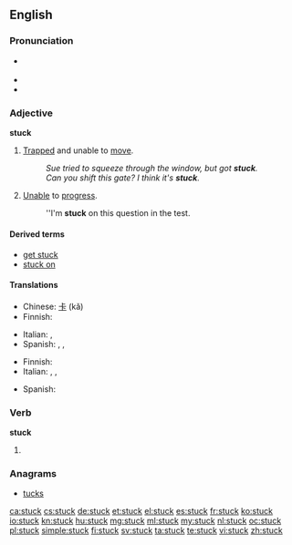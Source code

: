 ==English==

===Pronunciation===
* {{a|UK|US}} {{IPA|/ˈstʌk/}}
* {{audio|en-us-stuck.ogg|Audio (US)}}
* {{rhymes|ʌk}}

===Adjective===
'''stuck'''

# [[trapped|Trapped]] and unable to [[move]].
#: ''Sue tried to squeeze through the window, but got '''stuck'''.''
#: ''Can you shift this gate?  I think it's '''stuck'''.''
# [[unable|Unable]] to [[progress]].
#: ''I'm '''stuck''' on this question in the test.

====Derived terms====
* [[get stuck]]
* [[stuck on]]

====Translations====
{{trans-top|trapped and unable to move}}
* Chinese: [[卡]] (kǎ)
* Finnish: {{t+|fi|jumissa}}
{{trans-mid}}
* Italian: {{t-|it|intrappolato}},  {{t+|it|bloccato}}
* Spanish: {{t-|es|atascado}}, {{t+|es|atrapado}}, {{t-|es|pegado}}
{{trans-bottom}}

{{trans-top|unable to progress}}
* Finnish: {{t+|fi|jumissa}}
* Italian: {{t-|it|ostruito}},  {{t+|it|bloccato}},  {{t-|it|inceppato}}
{{trans-mid}}
* Spanish: {{t-|es|atascado}}
{{trans-bottom}}

===Verb===
'''stuck'''

# {{past of|stick}}

===Anagrams===
* [[tucks#English|tucks]]

[[ca:stuck]]
[[cs:stuck]]
[[de:stuck]]
[[et:stuck]]
[[el:stuck]]
[[es:stuck]]
[[fr:stuck]]
[[ko:stuck]]
[[io:stuck]]
[[kn:stuck]]
[[hu:stuck]]
[[mg:stuck]]
[[ml:stuck]]
[[my:stuck]]
[[nl:stuck]]
[[oc:stuck]]
[[pl:stuck]]
[[simple:stuck]]
[[fi:stuck]]
[[sv:stuck]]
[[ta:stuck]]
[[te:stuck]]
[[vi:stuck]]
[[zh:stuck]]